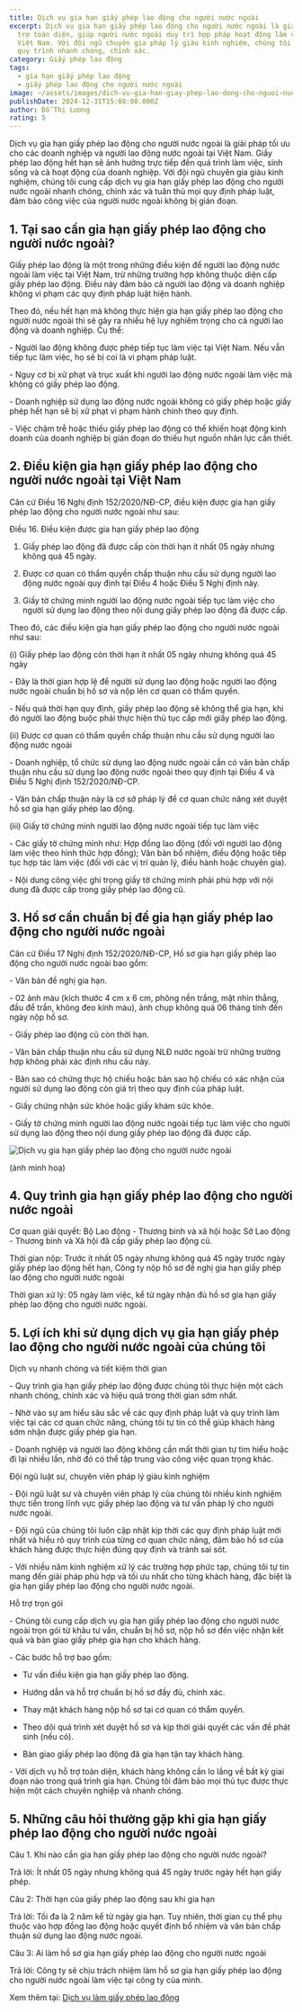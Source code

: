 ```yaml
---
title: Dịch vụ gia hạn giấy phép lao động cho người nước ngoài
excerpt: Dịch vụ gia hạn giấy phép lao động cho người nước ngoài là giải pháp hỗ
  trợ toàn diện, giúp người nước ngoài duy trì hợp pháp hoạt động làm việc tại
  Việt Nam. Với đội ngũ chuyên gia pháp lý giàu kinh nghiệm, chúng tôi đảm bảo
  quy trình nhanh chóng, chính xác.
category: Giấy phép lao động
tags:
  - gia hạn giấy phép lao động
  - giấy phép lao động cho người nước ngoài
image: ~/assets/images/dich-vu-gia-han-giay-phep-lao-dong-cho-nguoi-nuoc-ngoai.jpg
publishDate: 2024-12-31T15:08:00.000Z
author: Đỗ Thị Lương
rating: 5
---
```

Dịch vụ gia hạn giấy phép lao động cho người nước ngoài là giải pháp tối ưu cho các doanh nghiệp và người lao động nước ngoài tại Việt Nam. Giấy phép lao động hết hạn sẽ ảnh hưởng trực tiếp đến quá trình làm việc, sinh sống và cả hoạt động của doanh nghiệp. Với đội ngũ chuyên gia giàu kinh nghiệm, chúng tôi cung cấp dịch vụ gia hạn giấy phép lao động cho người nước ngoài nhanh chóng, chính xác và tuân thủ mọi quy định pháp luật, đảm bảo công việc của người nước ngoài không bị gián đoạn.

## 1. Tại sao cần gia hạn giấy phép lao động cho người nước ngoài?

Giấy phép lao động là một trong những điều kiện để người lao động nước ngoài làm việc tại Việt Nam, trừ những trường hợp không thuộc diện cấp giấy phép lao động. Điều này đảm bảo cả người lao động và doanh nghiệp không vi phạm các quy định pháp luật hiện hành.

Theo đó, nếu hết hạn mà không thực hiện gia hạn giấy phép lao động cho người nước ngoài thì sẽ gây ra nhiều hệ lụy nghiêm trọng cho cả người lao động và doanh nghiệp. Cụ thể:

\-	Người lao động không được phép tiếp tục làm việc tại Việt Nam. Nếu vẫn tiếp tục làm việc, họ sẽ bị coi là vi phạm pháp luật.

\-	Nguy cơ bị xử phạt và trục xuất khi người lao động nước ngoài làm việc mà không có giấy phép lao động.

\-	Doanh nghiệp sử dụng lao động nước ngoài không có giấy phép hoặc giấy phép hết hạn sẽ bị xử phạt vi phạm hành chính theo quy định. 

\-	Việc chậm trễ hoặc thiếu giấy phép lao động có thể khiến hoạt động kinh doanh của doanh nghiệp bị gián đoạn do thiếu hụt nguồn nhân lực cần thiết.

## 2. Điều kiện gia hạn giấy phép lao động cho người nước ngoài tại Việt Nam

Căn cứ Điều 16 Nghị định 152/2020/NĐ-CP, điều kiện được gia hạn giấy phép lao động cho người nước ngoài như sau:

Điều 16. Điều kiện được gia hạn giấy phép lao động

1. Giấy phép lao động đã được cấp còn thời hạn ít nhất 05 ngày nhưng không quá 45 ngày.

2. Được cơ quan có thẩm quyền chấp thuận nhu cầu sử dụng người lao động nước ngoài quy định tại Điều 4 hoặc Điều 5 Nghị định này.

3. Giấy tờ chứng minh người lao động nước ngoài tiếp tục làm việc cho người sử dụng lao động theo nội dung giấy phép lao động đã được cấp.

Theo đó, các điều kiện gia hạn giấy phép lao động cho người nước ngoài như sau:

(i)	Giấy phép lao động còn thời hạn ít nhất 05 ngày nhưng không quá 45 ngày

\-	Đây là thời gian hợp lệ để người sử dụng lao động hoặc người lao động nước ngoài chuẩn bị hồ sơ và nộp lên cơ quan có thẩm quyền.

\-	Nếu quá thời hạn quy định, giấy phép lao động sẽ không thể gia hạn, khi đó người lao động buộc phải thực hiện thủ tục cấp mới giấy phép lao động.

(ii)	Được cơ quan có thẩm quyền chấp thuận nhu cầu sử dụng người lao động nước ngoài

\-	Doanh nghiệp, tổ chức sử dụng lao động nước ngoài cần có văn bản chấp thuận nhu cầu sử dụng lao động nước ngoài theo quy định tại Điều 4 và Điều 5 Nghị định 152/2020/NĐ-CP.

\-	Văn bản chấp thuận này là cơ sở pháp lý để cơ quan chức năng xét duyệt hồ sơ gia hạn giấy phép lao động.

(iii)	Giấy tờ chứng minh người lao động nước ngoài tiếp tục làm việc

\-	Các giấy tờ chứng minh như: Hợp đồng lao động (đối với người lao động làm việc theo hình thức hợp đồng); Văn bản bổ nhiệm, điều động hoặc tiếp tục hợp tác làm việc (đối với các vị trí quản lý, điều hành hoặc chuyên gia).

\-	Nội dung công việc ghi trong giấy tờ chứng minh phải phù hợp với nội dung đã được cấp trong giấy phép lao động cũ.

## 3. Hồ sơ cần chuẩn bị để gia hạn giấy phép lao động cho người nước ngoài

Căn cứ  Điều 17 Nghị định 152/2020/NĐ-CP, Hồ sơ gia hạn giấy phép lao động cho người nước ngoài bao gồm:

\-	Văn bản đề nghị gia hạn.

\-	02 ảnh màu (kích thước 4 cm x 6 cm, phông nền trắng, mặt nhìn thẳng, đầu để trần, không đeo kính màu), ảnh chụp không quá 06 tháng tính đến ngày nộp hồ sơ.

\-	Giấy phép lao động cũ còn thời hạn.

\-	Văn bản chấp thuận nhu cầu sử dụng NLĐ nước ngoài trừ những trường hợp không phải xác định nhu cầu này.

\-	Bản sao có chứng thực hộ chiếu hoặc bản sao hộ chiếu có xác nhận của người sử dụng lao động còn giá trị theo quy định của pháp luật.

\-	Giấy chứng nhận sức khỏe hoặc giấy khám sức khỏe. 

\-	Giấy tờ chứng minh người lao động nước ngoài tiếp tục làm việc cho người sử dụng lao động theo nội dung giấy phép lao động đã được cấp.

![Dịch vụ gia hạn giấy phép lao động cho người nước ngoài](~/assets/images/dich-vu-gia-han-giay-phep-lao-dong-cho-nguoi-nuoc-ngoai...png "Dịch vụ gia hạn giấy phép lao động cho người nước ngoài")

(ảnh minh hoạ)

## 4. Quy trình gia hạn giấy phép lao động cho người nước ngoài

Cơ quan giải quyết: Bộ Lao động - Thương binh và xã hội hoặc Sở Lao động - Thương binh và Xã hội đã cấp giấy phép lao động cũ.

Thời gian nộp: Trước ít nhất 05 ngày nhưng không quá 45 ngày trước ngày giấy phép lao động hết hạn, Công ty nộp hồ sơ đề nghị gia hạn giấy phép lao động cho người nước ngoài

Thời gian xử lý: 05 ngày làm việc, kể từ ngày nhận đủ hồ sơ gia hạn giấy phép lao động cho người nước ngoài.

## 5. Lợi ích khi sử dụng dịch vụ gia hạn giấy phép lao động cho người nước ngoài của chúng tôi

Dịch vụ nhanh chóng và tiết kiệm thời gian

\-	Quy trình gia hạn giấy phép lao động được chúng tôi thực hiện một cách nhanh chóng, chính xác và hiệu quả trong thời gian sớm nhất.

\-	Nhờ vào sự am hiểu sâu sắc về các quy định pháp luật và quy trình làm việc tại các cơ quan chức năng, chúng tôi tự tin có thể giúp khách hàng sớm nhận được giấy phép gia hạn.

\-	Doanh nghiệp và người lao động không cần mất thời gian tự tìm hiểu hoặc đi lại nhiều lần, nhờ đó có thể tập trung vào công việc quan trọng khác.

Đội ngũ luật sư, chuyên viên pháp lý giàu kinh nghiệm

\-	Đội ngũ luật sư và chuyên viên pháp lý của chúng tôi nhiều kinh nghiệm thực tiễn trong lĩnh vực giấy phép lao động và tư vấn pháp lý cho người nước ngoài.

\-	Đội ngũ của chúng tôi luôn cập nhật kịp thời các quy định pháp luật mới nhất và hiểu rõ quy trình của từng cơ quan chức năng, đảm bảo hồ sơ của khách hàng được thực hiện đúng quy định và tránh sai sót.

\-	Với nhiều năm kinh nghiệm xử lý các trường hợp phức tạp, chúng tôi tự tin mang đến giải pháp phù hợp và tối ưu nhất cho từng khách hàng, đặc biệt là gia hạn giấy phép lao động cho người nước ngoài.

Hỗ trợ trọn gói 

\-	Chúng tôi cung cấp dịch vụ gia hạn giấy phép lao động cho người nước ngoài trọn gói từ khâu tư vấn, chuẩn bị hồ sơ, nộp hồ sơ đến việc nhận kết quả và bàn giao giấy phép gia hạn cho khách hàng.

\-	Các bước hỗ trợ bao gồm:

+ Tư vấn điều kiện gia hạn giấy phép lao động.

+ Hướng dẫn và hỗ trợ chuẩn bị hồ sơ đầy đủ, chính xác.

+ Thay mặt khách hàng nộp hồ sơ tại cơ quan có thẩm quyền.

+ Theo dõi quá trình xét duyệt hồ sơ và kịp thời giải quyết các vấn đề phát sinh (nếu có).

+ Bàn giao giấy phép lao động đã gia hạn tận tay khách hàng.

\-	Với dịch vụ hỗ trợ toàn diện, khách hàng không cần lo lắng về bất kỳ giai đoạn nào trong quá trình gia hạn. Chúng tôi đảm bảo mọi thủ tục được thực hiện một cách chuyên nghiệp và nhanh chóng.

## 5. Những câu hỏi thường gặp khi gia hạn giấy phép lao động cho người nước ngoài

Câu 1. Khi nào cần gia hạn giấy phép lao động cho người nước ngoài?

Trả lời: Ít nhất 05 ngày nhưng không quá 45 ngày trước ngày hết hạn giấy phép.

Câu 2: Thời hạn của giấy phép lao động sau khi gia hạn

Trả lời: Tối đa là 2 năm kể từ ngày gia hạn. Tuy nhiên, thời gian cụ thể phụ thuộc vào hợp đồng lao động hoặc quyết định bổ nhiệm và văn bản chấp thuận sử dụng lao động nước ngoài.

Câu 3: Ai làm hồ sơ gia hạn giấy phép lao động cho người nước ngoài

Trả lời: Công ty sẽ chịu trách nhiệm làm hồ sơ gia hạn giấy phép lao động cho người nước ngoài làm việc tại công ty của mình.

Xem thêm tại: [Dịch vụ làm giấy phép lao động](https://yplawfirm.vn/dau-tu-nuoc-ngoai/dich-vu-lam-giay-phep-lao-dong)
